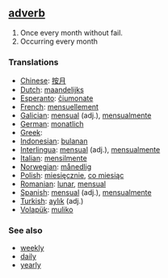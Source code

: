 == [[adverb]] ==

#Once every month without fail.
#Occurring every month

=== Translations ===
*[[Chinese]]: [[按月]]
*[[Dutch]]: [[maandelijks]]
*[[Esperanto]]: [[ĉiumonate]]
*[[French]]: [[mensuellement]]
*[[Galician]]: [[mensual]] (adj.), [[mensualmente]]
*[[German]]: [[monatlich]]
*[[Greek]]:
*[[Indonesian]]: [[bulan|bulanan]]
*[[Interlingua]]: [[mensual]] (adj.), [[mensualmente]]
*[[Italian]]: [[mensilmente]]
*[[Norwegian]]: [[månedlig]]
*[[Polish]]: [[miesięcznie]], [[co miesiąc]]
*[[Romanian]]: [[lunar]], [[mensual]]
*[[Spanish]]: [[mensual]] (adj.), [[mensualmente]]
*[[Turkish]]: [[aylık]] (adj.)
*[[Volapük]]: [[muliko]]


===See also===
* [[weekly]]
* [[daily]]
* [[yearly]]